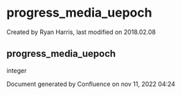 
# progress_media_uepoch 

 Created by  Ryan Harris, last modified on 2018.02.08

## progress_media_uepoch

integer

Document generated by Confluence on nov 11, 2022 04:24
